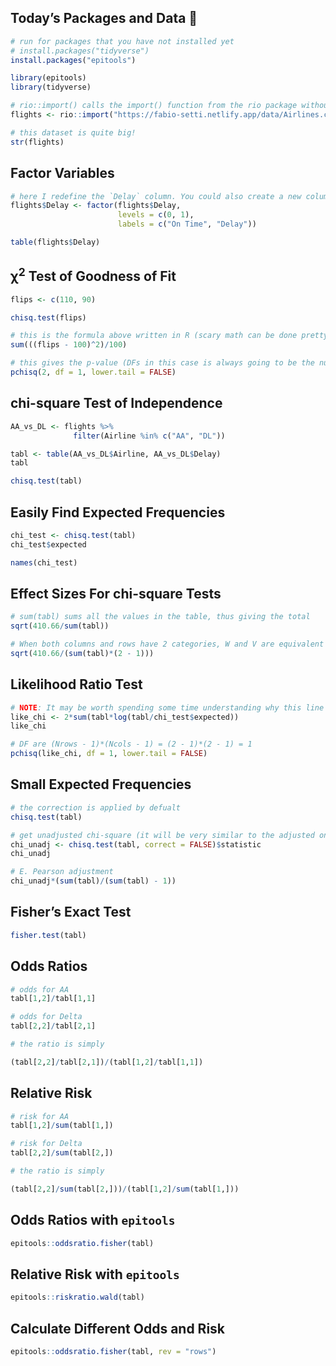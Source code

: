 
## Today's Packages and Data 🤗

```r
# run for packages that you have not installed yet
# install.packages("tidyverse")
install.packages("epitools")
```


```r
library(epitools)
library(tidyverse)
```


```r
# rio::import() calls the import() function from the rio package without needing to load the package
flights <- rio::import("https://fabio-setti.netlify.app/data/Airlines.csv")
```


```r
# this dataset is quite big!
str(flights)
```

## Factor Variables

```r
# here I redefine the `Delay` column. You could also create a new column if you wanted to
flights$Delay <- factor(flights$Delay,
                        levels = c(0, 1),
                        labels = c("On Time", "Delay"))
```


```r
table(flights$Delay)
```


## &#x3C7;<sup>2</sup> Test of Goodness of Fit

```r
flips <- c(110, 90)

chisq.test(flips)
```


```r
# this is the formula above written in R (scary math can be done pretty quickly in R)
sum(((flips - 100)^2)/100)
```

```r
# this gives the p-value (DFs in this case is always going to be the number of categories - 1)
pchisq(2, df = 1, lower.tail = FALSE)
```

## chi-square Test of Independence

```r
AA_vs_DL <- flights %>%
              filter(Airline %in% c("AA", "DL"))
```

```r
tabl <- table(AA_vs_DL$Airline, AA_vs_DL$Delay)
tabl

chisq.test(tabl)
```


## Easily Find Expected Frequencies


```r
chi_test <- chisq.test(tabl)
chi_test$expected
```


```r
names(chi_test)
```


## Effect Sizes For chi-square Tests

```r
# sum(tabl) sums all the values in the table, thus giving the total
sqrt(410.66/sum(tabl))
```


```r
# When both columns and rows have 2 categories, W and V are equivalent
sqrt(410.66/(sum(tabl)*(2 - 1)))
```


## Likelihood Ratio Test

```r
# NOTE: It may be worth spending some time understanding why this line of code works 
like_chi <- 2*sum(tabl*log(tabl/chi_test$expected))
like_chi
```

```r
# DF are (Nrows - 1)*(Ncols - 1) = (2 - 1)*(2 - 1) = 1
pchisq(like_chi, df = 1, lower.tail = FALSE) 
```



## Small Expected Frequencies


```r
# the correction is applied by defualt
chisq.test(tabl)
```

```r
# get unadjusted chi-square (it will be very similar to the adjusted one because our expected proportions are really large)
chi_unadj <- chisq.test(tabl, correct = FALSE)$statistic
chi_unadj 
```

```r
# E. Pearson adjustment
chi_unadj*(sum(tabl)/(sum(tabl) - 1))
```


## Fisher's Exact Test


```r
fisher.test(tabl)
```


## Odds Ratios

```r
# odds for AA 
tabl[1,2]/tabl[1,1]

# odds for Delta
tabl[2,2]/tabl[2,1]
```


```r
# the ratio is simply

(tabl[2,2]/tabl[2,1])/(tabl[1,2]/tabl[1,1])
```

## Relative Risk


```r
# risk for AA 
tabl[1,2]/sum(tabl[1,])

# risk for Delta
tabl[2,2]/sum(tabl[2,])
```



```r
# the ratio is simply

(tabl[2,2]/sum(tabl[2,]))/(tabl[1,2]/sum(tabl[1,]))
```
## Odds Ratios with `epitools`

```r
epitools::oddsratio.fisher(tabl)
```


## Relative Risk with `epitools`


```r
epitools::riskratio.wald(tabl)
```

## Calculate Different Odds and Risk

```r
epitools::oddsratio.fisher(tabl, rev = "rows")
```


